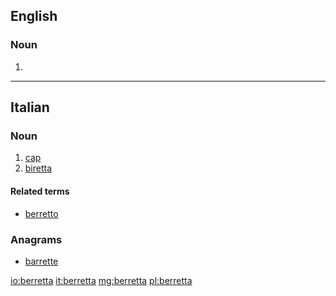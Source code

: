 ==English==

===Noun===
{{en-noun}}

# {{archaic form of|biretta}}

{{Webster 1913}}

----

==Italian==

===Noun===
{{it-noun||f||berrette}}

# [[cap]]
# [[biretta]]

====Related terms====
* [[berretto]]

===Anagrams===
* [[barrette#Italian|barrette]]

[[io:berretta]]
[[it:berretta]]
[[mg:berretta]]
[[pl:berretta]]